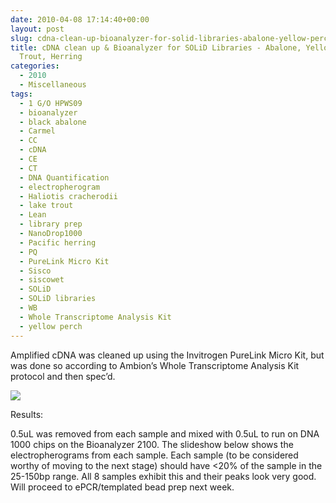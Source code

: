 ```yaml
---
date: 2010-04-08 17:14:40+00:00
layout: post
slug: cdna-clean-up-bioanalyzer-for-solid-libraries-abalone-yellow-perch-lake-trout-herring
title: cDNA clean up & Bioanalyzer for SOLiD Libraries - Abalone, Yellow Perch, Lake
  Trout, Herring
categories:
  - 2010
  - Miscellaneous
tags:
  - 1 G/O HPWS09
  - bioanalyzer
  - black abalone
  - Carmel
  - CC
  - cDNA
  - CE
  - CT
  - DNA Quantification
  - electropherogram
  - Haliotis cracherodii
  - lake trout
  - Lean
  - library prep
  - NanoDrop1000
  - Pacific herring
  - PQ
  - PureLink Micro Kit
  - Sisco
  - siscowet
  - SOLiD
  - SOLiD libraries
  - WB
  - Whole Transcriptome Analysis Kit
  - yellow perch
---
```


Amplified cDNA was cleaned up using the Invitrogen PureLink Micro Kit, but was done so according to Ambion's Whole Transcriptome Analysis Kit protocol and then spec'd.

![](https://eagle.fish.washington.edu/Arabidopsis/20100408%20SOLiD%20Libraries%20cDNA%20spec.jpg)

Results:

0.5uL was removed from each sample and mixed with 0.5uL to run on DNA 1000 chips on the Bioanalyzer 2100. The slideshow below shows the electropherograms from each sample. Each sample (to be considered worthy of moving to the next stage) should have <20% of the sample in the 25-150bp range. All 8 samples exhibit this and their peaks look very good. Will proceed to ePCR/templated bead prep next week.


